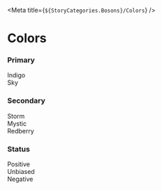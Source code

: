 
<Meta title={`${StoryCategories.Bosons}/Colors`} />

# Colors

<div class="h-10 w-full"></div>

### Primary

<div class="flex flex-row space-x-10 pt-5">
    <div class="basis-1/3">
        <span class="p-0 text-storm-vague text-xs font-semibold">Indigo</span>
        <div class=" grid grid-cols-4 gap-2">
            <div class="col-span-2 row-start-1 row-span-2 w-full aspect-w-1 aspect-h-1 bg-indigo rounded-large"></div>
            <div class="col-start-3 row-start-1 w-full aspect-w-1 aspect-h-1 bg-indigo-dark rounded-large"></div>
            <div class="col-auto row-start-2 w-full aspect-w-1 aspect-h-1 bg-indigo-light rounded-large"></div>
        </div>
    </div>
    <div class="basis-1/3">
        <span class="p-0 text-storm-vague text-xs font-semibold">Sky</span>
        <div class="grid grid-cols-4 gap-2">
            <div class="col-span-2 row-start-1 row-span-2 w-full aspect-w-1 aspect-h-1 bg-sky rounded-large"></div>
            <div class="col-start-3 row-start-1 w-full aspect-w-1 aspect-h-1 bg-sky-dark rounded-large"></div>
            <div class="col-start-3 row-start-2 w-full aspect-w-1 aspect-h-1 bg-sky-light rounded-large"></div>
            <div class="col-start-4 row-start-1 w-full aspect-w-1 aspect-h-1 bg-sky-vague rounded-large"></div>
        </div>
    </div>
    <div class="basis-1/3"></div>
</div>

<div class="h-5 w-full"></div>

### Secondary

<div class="flex flex-row space-x-10 pt-5">
    <div class="basis-1/3">
        <span class="p-0 text-storm-vague text-xs font-semibold">Storm</span>
        <div class=" grid grid-cols-4 gap-2">
            <div class="col-span-2 row-start-1 row-span-2 w-full aspect-w-1 aspect-h-1 bg-storm rounded-large"></div>
            <div class="col-start-3 row-start-1 w-full aspect-w-1 aspect-h-1 bg-storm-dark rounded-large"></div>
            <div class="col-start-4 row-start-1 w-full aspect-w-1 aspect-h-1 bg-storm-medium rounded-large"></div>
            <div class="col-start-3 row-start-2 w-full aspect-w-1 aspect-h-1 bg-storm-vague rounded-large"></div>
            <div class="col-start-4 row-start-2 w-full aspect-w-1 aspect-h-1 bg-storm-light rounded-large"></div>
        </div>
    </div>
    <div class="basis-1/3">
        <span class="p-0 text-storm-vague text-xs font-semibold">Mystic</span>
        <div class=" grid grid-cols-4 gap-2">
            <div class="col-span-2 row-start-1 row-span-2 w-full aspect-w-1 aspect-h-1 bg-mystic rounded-large"></div>
            <div class="col-start-3 row-start-1 w-full aspect-w-1 aspect-h-1 bg-mystic-dark rounded-large"></div>
            <div class="col-start-4 row-start-1 w-full aspect-w-1 aspect-h-1 bg-mystic-medium rounded-large"></div>
            <div class="col-start-3 row-start-2 w-full aspect-w-1 aspect-h-1 bg-mystic-light rounded-large border-2 border-mystic-dark"></div>
            <div class="col-start-4 row-start-2 w-full aspect-w-1 aspect-h-1 bg-white rounded-large border-2 border-mystic-dark"></div>
        </div>
    </div>
    <div class="basis-1/3">
        <span class="p-0 text-storm-vague text-xs font-semibold">Redberry</span>
        <div class="grid grid-cols-4 gap-4">
            <div class="col-span-2 row-start-1 row-span-2 w-full aspect-w-1 aspect-h-1 bg-redberry rounded-large"></div>
            <div class="col-start-3 row-start-1 w-full aspect-w-1 aspect-h-1 bg-redberry-dark rounded-large"></div>
            <div class="col-start-4 row-start-1 w-full aspect-w-1 aspect-h-1 bg-redberry-medium rounded-large"></div>
            <div class="col-start-3 row-start-2 w-full aspect-w-1 aspect-h-1 bg-redberry-light rounded-large"></div>
        </div>
    </div>
</div>

<div class="h-5 w-full"></div>

### Status

<div class="flex flex-row w-6/12 space-x-5 pt-5">
    <div class="basis-1/3">
        <span class="p-0 text-storm-vague text-xs font-semibold">Positive</span>
        <div class=" grid grid-cols-4 gap-1">
            <div class="col-span-2 row-start-1 row-span-2 w-full aspect-w-1 aspect-h-1 bg-positive rounded-large"></div>
            <div class="col-start-3 row-start-1 w-full aspect-w-1 aspect-h-1 bg-positive-dark rounded-large"></div>
            <div class="col-start-3 row-start-2 w-full aspect-w-1 aspect-h-1 bg-positive-light rounded-large"></div>
        </div>
    </div>
    <div class="basis-1/3">
        <span class="p-0 text-storm-vague text-xs font-semibold">Unbiased</span>
        <div class=" grid grid-cols-4 gap-1">
            <div class="col-span-2 row-start-1 row-span-2 w-full aspect-w-1 aspect-h-1 bg-unbiased rounded-large"></div>
            <div class="col-start-3 row-start-1 w-full aspect-w-1 aspect-h-1 bg-unbiased-dark rounded-large"></div>
            <div class="col-start-3 row-start-2 w-full aspect-w-1 aspect-h-1 bg-unbiased-light rounded-large"></div>
        </div>
    </div>
    <div class="basis-1/3">
        <span class="p-0 text-storm-vague text-xs font-semibold">Negative</span>
        <div class=" grid grid-cols-4 gap-1">
            <div class="col-span-2 row-start-1 row-span-2 w-full aspect-w-1 aspect-h-1 bg-negative rounded-large"></div>
            <div class="col-start-3 row-start-1 w-full aspect-w-1 aspect-h-1 bg-negative-dark rounded-large"></div>
            <div class="col-start-3 row-start-2 w-full aspect-w-1 aspect-h-1 bg-negative-light rounded-large"></div>
        </div>
    </div>
</div>
